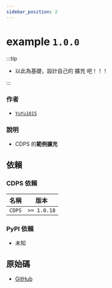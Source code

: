 ```yaml
---
sidebar_position: 2
---
```


# example `1.0.0`

:::tip

- 以此為基礎，設計自己的 擴充 吧！！！

:::

### 作者

- [`YuYu1015`](https://github.com/whes1015)

### 說明

- CDPS 的**範例擴充**

## 依賴

### CDPS 依賴

| 名稱   | 版本        |
| ------ | ----------- |
| `CDPS` | `>= 1.0.18` |

### PyPI 依賴

- 未知

## 原始碼

- [GitHub](https://github.com/ExpTechTW/CDPS-ExamplePlugin)
